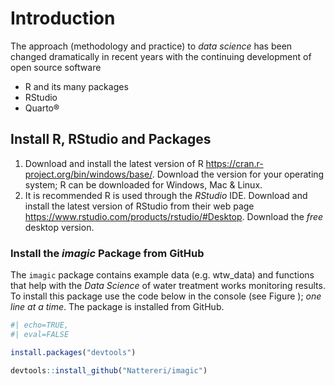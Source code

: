 # Introduction

The approach (methodology and practice) to _data science_ has been changed dramatically in recent years with the continuing development of open source software

* R and its many packages
* RStudio  
* Quarto®


## Install R, RStudio and Packages  

1. Download and install the latest version of R  <https://cran.r-project.org/bin/windows/base/>. Download the version for your operating system; R can be downloaded for Windows, Mac & Linux.    
2. It is recommended R is used through the _RStudio_ IDE. Download and install the latest version of RStudio from their web page <https://www.rstudio.com/products/rstudio/#Desktop>.  Download the _free_ desktop version.

### Install the _imagic_ Package from GitHub

The `imagic` package contains example data (e.g. wtw_data) and functions that help with the _Data Science_ of water treatment works monitoring results. To install this package use the code below in the console (see Figure ); _one line at a time_. The package is installed from GitHub. 

```r
#| echo=TRUE, 
#| eval=FALSE

install.packages("devtools")

devtools::install_github("Nattereri/imagic")


```